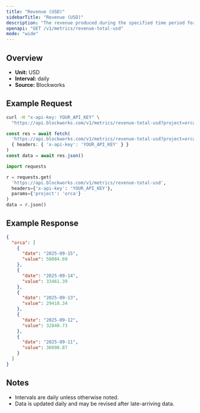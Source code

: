 ```yaml
---
title: "Revenue (USD)"
sidebarTitle: "Revenue (USD)"
description: "The revenue produced during the specified time period for given project."
openapi: "GET /v1/metrics/revenue-total-usd"
mode: "wide"
---
```


## Overview

- **Unit:** USD
- **Interval:** daily
- **Source:** Blockworks

## Example Request

<CodeGroup>

```bash cURL
curl -H "x-api-key: YOUR_API_KEY" \
  "https://api.blockworks.com/v1/metrics/revenue-total-usd?project=orca"
```

```typescript TypeScript
const res = await fetch(
  'https://api.blockworks.com/v1/metrics/revenue-total-usd?project=orca',
  { headers: { 'x-api-key': 'YOUR_API_KEY' } }
)
const data = await res.json()
```

```python Python
import requests

r = requests.get(
  'https://api.blockworks.com/v1/metrics/revenue-total-usd',
  headers={'x-api-key': 'YOUR_API_KEY'},
  params={'project': 'orca'}
)
data = r.json()
```

</CodeGroup>

## Example Response

```json
{
  "orca": [
    {
      "date": "2025-09-15",
      "value": 50084.69
    },
    {
      "date": "2025-09-14",
      "value": 33461.39
    },
    {
      "date": "2025-09-13",
      "value": 29418.34
    },
    {
      "date": "2025-09-12",
      "value": 32840.73
    },
    {
      "date": "2025-09-11",
      "value": 36698.87
    }
  ]
}
```

## Notes
- Intervals are daily unless otherwise noted.
- Data is updated daily and may be revised after late-arriving data.